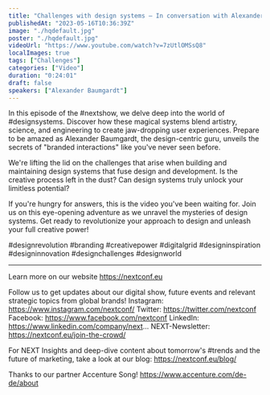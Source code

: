 ```yaml
---
title: "Challenges with design systems – In conversation with Alexander Baumgardt"
publishedAt: "2023-05-16T10:36:39Z"
image: "./hqdefault.jpg"
poster: "./hqdefault.jpg"
videoUrl: "https://www.youtube.com/watch?v=7zUtlOMSsQ8"
localImages: true
tags: ["Challenges"]
categories: ["Video"]
duration: "0:24:01"
draft: false
speakers: ["Alexander Baumgardt"]
---
```


In this episode of the #nextshow, we delve deep into the world of #designsystems. Discover how these magical systems blend artistry, science, and engineering to create jaw-dropping user experiences. Prepare to be amazed as Alexander Baumgardt, the design-centric guru, unveils the secrets of "branded interactions" like you've never seen before.

We're lifting the lid on the challenges that arise when building and maintaining design systems that fuse design and development. Is the creative process left in the dust? Can design systems truly unlock your limitless potential?

If you're hungry for answers, this is the video you've been waiting for. Join us on this eye-opening adventure as we unravel the mysteries of design systems. Get ready to revolutionize your approach to design and unleash your full creative power!

#designrevolution #branding #creativepower #digitalgrid #designinspiration #designinnovation #designchallenges #designworld

---

Learn more on our website https://nextconf.eu

Follow us to get updates about our digital show, future events and relevant strategic topics from global brands!
Instagram: https://www.instagram.com/nextconf/
Twitter: https://twitter.com/nextconf
Facebook: https://www.facebook.com/nextconf
LinkedIn: https://www.linkedin.com/company/next...
NEXT-Newsletter: https://nextconf.eu/join-the-crowd/

For NEXT Insights and deep-dive content about tomorrow's #trends and the future of marketing, take a look at our blog: https://nextconf.eu/blog/

Thanks to our partner Accenture Song!
https://www.accenture.com/de-de/about
